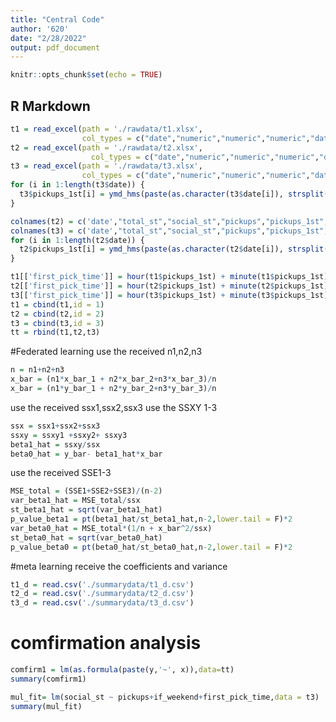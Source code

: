 ```yaml
---
title: "Central Code"
author: '620'
date: "2/28/2022"
output: pdf_document
---
```


```r
knitr::opts_chunk$set(echo = TRUE)
```

## R Markdown

```r
t1 = read_excel(path = './rawdata/t1.xlsx',
                col_types = c("date","numeric","numeric","numeric","date",'text','logical'))
t2 = read_excel(path = './rawdata/t2.xlsx',
                  col_types = c("date","numeric","numeric","numeric","date",'text','logical'))
t3 = read_excel(path = './rawdata/t3.xlsx',
                col_types = c("date","numeric","numeric","numeric","date",'text','logical'))
for (i in 1:length(t3$date)) {
  t3$pickups_1st[i] = ymd_hms(paste(as.character(t3$date[i]), strsplit(as.character(t3$pickups_1st[i]),split = " ")[[1]][2]))
}

colnames(t2) = c('date',"total_st","social_st","pickups","pickups_1st","weekday","if_weekend")
colnames(t3) = c('date',"total_st","social_st","pickups","pickups_1st","weekday","if_weekend")
for (i in 1:length(t2$date)) {
  t2$pickups_1st[i] = ymd_hms(paste(as.character(t2$date[i]), strsplit(as.character(t2$pickups_1st[i]),split = " ")[[1]][2]))
}

t1[['first_pick_time']] = hour(t1$pickups_1st) + minute(t1$pickups_1st)/60
t2[['first_pick_time']] = hour(t2$pickups_1st) + minute(t2$pickups_1st)/60
t3[['first_pick_time']] = hour(t3$pickups_1st) + minute(t3$pickups_1st)/60
t1 = cbind(t1,id = 1)
t2 = cbind(t2,id = 2)
t3 = cbind(t3,id = 3)
tt = rbind(t1,t2,t3)

```

#Federated learning
use the received n1,n2,n3
```r
n = n1+n2+n3
x_bar = (n1*x_bar_1 + n2*x_bar_2+n3*x_bar_3)/n
x_bar = (n1*y_bar_1 + n2*y_bar_2+n3*y_bar_3)/n
```
use the received ssx1,ssx2,ssx3
use the SSXY 1-3
```r
ssx = ssx1+ssx2+ssx3
ssxy = ssxy1 +ssxy2+ ssxy3
beta1_hat = ssxy/ssx
beta0_hat = y_bar- beta1_hat*x_bar
```
use the received SSE1-3
```r
MSE_total = (SSE1+SSE2+SSE3)/(n-2)
var_beta1_hat = MSE_total/ssx
st_beta1_hat = sqrt(var_beta1_hat)
p_value_beta1 = pt(beta1_hat/st_beta1_hat,n-2,lower.tail = F)*2
var_beta0_hat = MSE_total*(1/n + x_bar^2/ssx)
st_beta0_hat = sqrt(var_beta0_hat)
p_value_beta0 = pt(beta0_hat/st_beta0_hat,n-2,lower.tail = F)*2
```

#meta learning 
receive the coefficients and variance
```r
t1_d = read.csv('./summarydata/t1_d.csv')
t2_d = read.csv('./summarydata/t2_d.csv')
t3_d = read.csv('./summarydata/t3_d.csv')
```

# comfirmation analysis

```r
comfirm1 = lm(as.formula(paste(y,'~', x)),data=tt)
summary(comfirm1)
```

```r
mul_fit= lm(social_st ~ pickups+if_weekend+first_pick_time,data = t3)
summary(mul_fit)
```

